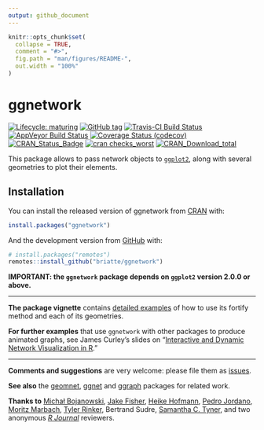 ```yaml
---
output: github_document
---
```


<!-- README.md is generated from README.Rmd. Please edit that file -->

```r
knitr::opts_chunk$set(
  collapse = TRUE,
  comment = "#>",
  fig.path = "man/figures/README-",
  out.width = "100%"
)
```
# ggnetwork

<!-- badges: start -->
[![Lifecycle: maturing](https://img.shields.io/badge/lifecycle-maturing-blue.svg)](https://www.tidyverse.org/lifecycle/#maturing)
[![GitHub tag](https://img.shields.io/github/tag/briatte/ggnetwork.svg?label="latest tag")](https://github.com/briatte/ggnetwork)
[![Travis-CI Build Status](https://travis-ci.org/briatte/ggnetwork.svg?branch=master)](https://travis-ci.org/briatte/ggnetwork)
[![AppVeyor Build Status](https://ci.appveyor.com/api/projects/status/github/briatte/ggnetwork?branch=master&svg=true)](https://ci.appveyor.com/project/briatte/ggnetwork)
[![Coverage Status (codecov)](https://codecov.io/gh/briatte/ggnetwork/branch/master/graph/badge.svg)](https://codecov.io/gh/briatte/ggnetwork)
[![CRAN_Status_Badge](http://www.r-pkg.org/badges/version-ago/ggnetwork)](https://cran.r-project.org/package=ggnetwork)
[![cran checks_worst](https://cranchecks.info/badges/worst/ggnetwork)](https://cran.r-project.org/web/checks/check_results_ggnetwork.html)
[![CRAN_Download_total](http://cranlogs.r-pkg.org/badges/grand-total/ggnetwork)](https://cran.r-project.org/package=ggnetwork)
<!-- badges: end -->

This package allows to pass network objects to [`ggplot2`](http://ggplot2.org/), along with several geometries to plot their elements.

## Installation

You can install the released version of ggnetwork from [CRAN](https://CRAN.R-project.org) with:

``` r
install.packages("ggnetwork")
```

And the development version from [GitHub](https://github.com/) with:

``` r
# install.packages("remotes")
remotes::install_github("briatte/ggnetwork")
```

__IMPORTANT: the `ggnetwork` package depends on `ggplot2` version 2.0.0 or above.__

* * *

__The package vignette__ contains [detailed examples](https://briatte.github.io/ggnetwork/) of how to use its fortify method and each of its geometries.

__For further examples__ that use `ggnetwork` with other packages to produce animated graphs, see James Curley's slides on “[Interactive and Dynamic Network Visualization in R](http://curleylab.psych.columbia.edu/netviz/).”

* * *

__Comments and suggestions__ are very welcome: please file them as [issues](https://github.com/briatte/ggnetwork/issues).

__See also__ the [geomnet](https://github.com/sctyner/geomnet), [ggnet](https://github.com/briatte/ggnet) and [ggraph](https://github.com/thomasp85/ggraph) packages for related work.

__Thanks to__ [Michał Bojanowski](https://github.com/mbojan), [Jake Fisher](https://github.com/jcfisher), [Heike Hofmann](https://github.com/heike), [Pedro Jordano](https://github.com/pedroj), [Moritz Marbach](https://github.com/sumtxt), [Tyler Rinker](https://github.com/trinker), Bertrand Sudre, [Samantha C. Tyner](https://github.com/sctyner), and two anonymous _[R Journal](https://journal.r-project.org/)_ reviewers.